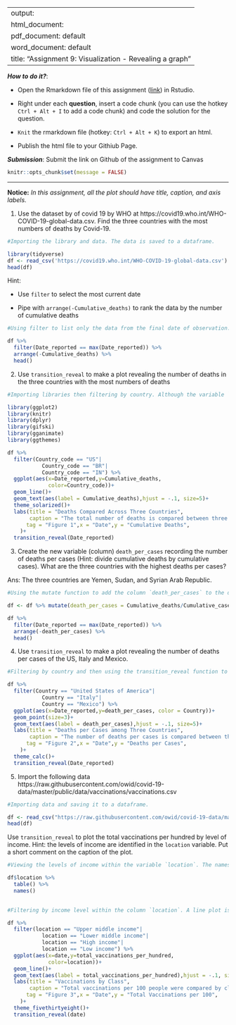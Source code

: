 
---
output: 
  html_document:
  pdf_document: default
  word_document: default
title: "Assignment 9: Visualization - Revealing a graph"
---

***How to do it?***: 

- Open the Rmarkdown file of this assignment ([link](assignment9.Rmd)) in Rstudio. 

- Right under each **question**, insert  a code chunk (you can use the hotkey `Ctrl + Alt + I` to add a code chunk) and code the solution for the question. 

- `Knit` the rmarkdown file (hotkey: `Ctrl + Alt + K`) to export an html.  

-  Publish the html file to your Githiub Page. 

***Submission***: Submit the link on Github of the assignment to Canvas

```r
knitr::opts_chunk$set(message = FALSE)
```


-------

**Notice:** *In this assignment, all the plot should have title, caption, and axis labels. *

1. Use the dataset by of covid 19 by WHO at https://covid19.who.int/WHO-COVID-19-global-data.csv. Find the three countries with the most numbers of deaths by Covid-19. 

```r
#Importing the library and data. The data is saved to a dataframe.

library(tidyverse)
df <- read_csv('https://covid19.who.int/WHO-COVID-19-global-data.csv')
head(df)
```
Hint: 

-  Use `filter` to select the most current date

-  Pipe with `arrange(-Cumulative_deaths)` to rank the data by the number of cumulative deaths

```r
#Using filter to list only the data from the final date of observation. Arrange was then used to list the countries in descending order of `Cumulative_deaths`. The countries with the highest number of cumulative deaths are the U.S., Brazil, and India.

df %>% 
  filter(Date_reported == max(Date_reported)) %>%
  arrange(-Cumulative_deaths) %>% 
  head()

```

2. Use `transition_reveal` to make a plot revealing the number of deaths in the three countries with the most numbers of deaths

```r
#Importing libraries then filtering by country. Although the variable `Country` was not used directly, `country code` is unique to each country and can be used in place of country in this instance.

library(ggplot2)
library(knitr)
library(dplyr)
library(gifski)
library(gganimate)
library(ggthemes)

df %>% 
  filter(Country_code == "US"|
           Country_code == "BR"|
           Country_code == "IN") %>% 
  ggplot(aes(x=Date_reported,y=Cumulative_deaths,
             color=Country_code))+
  geom_line()+
  geom_text(aes(label = Cumulative_deaths),hjust = -.1, size=5)+
  theme_solarized()+
  labs(title = "Deaths Compared Across Three Countries",
       caption = "The total number of deaths is compared between three countries.",
      tag = "Figure 1",x = "Date",y = "Cumulative Deaths",
    )+
  transition_reveal(Date_reported)
```


3. Create the new variable (column) `death_per_cases` recording the number of deaths per cases (Hint: divide cumulative deaths by cumulative cases).  What are the three countries with the highest deaths per cases? 

Ans: The three countries are Yemen, Sudan, and Syrian Arab Republic.

```r
#Using the mutate function to add the column `death_per_cases` to the dataframe. The filter function was then used to filter by the last day of observations. Finally, the arrange function was used to list the countries by `death_per_cases` in descending order. The three countries are Yemen Sudan and Syrian Arab Republic.

df <- df %>% mutate(death_per_cases = Cumulative_deaths/Cumulative_cases)

df %>% 
  filter(Date_reported == max(Date_reported)) %>% 
  arrange(-death_per_cases) %>% 
  head()
```


4. Use `transition_reveal` to make a plot revealing the number of deaths per cases of the US, Italy and Mexico. 

```r
#Filtering by country and then using the transition_reveal function to plot the number of deaths per cases.

df %>%
  filter(Country == "United States of America"|
           Country == "Italy"|
           Country == "Mexico") %>% 
  ggplot(aes(x=Date_reported,y=death_per_cases, color = Country))+
  geom_point(size=3)+
  geom_text(aes(label = death_per_cases),hjust = -.1, size=5)+
  labs(title = "Deaths per Cases among Three Countries",
       caption = "The number of deaths per cases is compared between three countries.",
      tag = "Figure 2",x = "Date",y = "Deaths per Cases",
    )+
  theme_calc()+
  transition_reveal(Date_reported)

```

5. Import the following data https://raw.githubusercontent.com/owid/covid-19-data/master/public/data/vaccinations/vaccinations.csv

```r
#Importing data and saving it to a dataframe.

df <- read_csv("https://raw.githubusercontent.com/owid/covid-19-data/master/public/data/vaccinations/vaccinations.csv")
head(df)
```

Use `transition_reveal` to plot the total vaccinations per hundred by level of income. Hint: the levels of income are identified in the `location` variable. Put a short comment on the caption of the plot.

```r
#Viewing the levels of income within the variable `location`. The names function was applied to view only the names of the categories.

df$location %>%
  table() %>% 
  names()
      
```

```r
#Filtering by income level within the column `location`. A line plot is then created to represent the total vaccinations per hundred by income level. The high income and upper middle income levels displayed very similar results. There does appear to be a correlation between income level and `total_vaccinations_per_hundred`.

df %>%
  filter(location == "Upper middle income"|
           location == "Lower middle income"|
           location == "High income"|
           location == "Low income") %>% 
  ggplot(aes(x=date,y=total_vaccinations_per_hundred,
             color=location))+
  geom_line()+
  geom_text(aes(label = total_vaccinations_per_hundred),hjust = -.1, size=5)+
  labs(title = "Vaccinations by Class",
       caption = "Total vaccinations per 100 people were compared by class.",
      tag = "Figure 3",x = "Date",y = "Total Vaccinations per 100",
    )+
  theme_fivethirtyeight()+
  transition_reveal(date)
  
```



